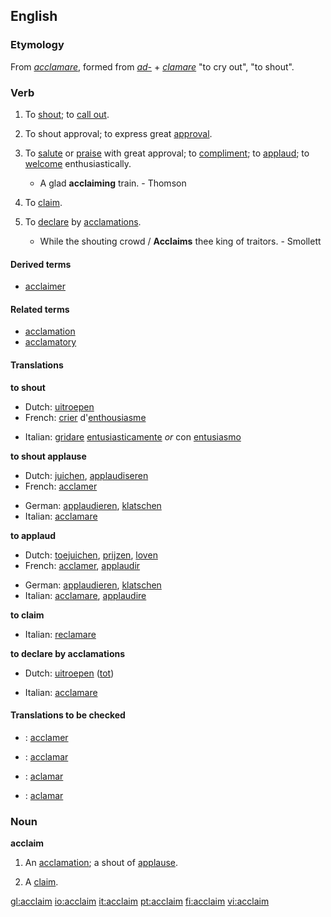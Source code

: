 ==English==

===Etymology===
From {{L.}} ''[[acclamare]]'', formed from ''[[ad-]]'' + ''[[clamare]]'' "to cry out", "to shout".

===Verb===
{{en-verb}}

# {{transitive}} To [[shout]]; to [[call out]].
# {{intransitive}} To shout approval; to express great [[approval]].
# {{transitive}} {{rare}} To [[salute]] or [[praise]] with great approval; to [[compliment]]; to [[applaud]]; to [[welcome]] enthusiastically.
#* A glad '''acclaiming''' train. - Thomson
# {{transitive}} {{obsolete}} To [[claim]].
# {{transitive}} To [[declare]] by [[acclamations]].
#* While the shouting crowd / '''Acclaims''' thee king of traitors. - Smollett

====Derived terms====
* [[acclaimer]]

====Related terms====
* [[acclamation]]
* [[acclamatory]]

====Translations====
'''to shout'''
{{top}}
* Dutch: [[uitroepen]]
* French: [[crier]] d'[[enthousiasme]]
{{mid}}
* Italian: [[gridare]] [[entusiasticamente]] ''or'' con [[entusiasmo]]
{{bottom}}

'''to shout applause'''
{{top}}
* Dutch: [[juichen]], [[applaudiseren]]
* French: [[acclamer]]
{{mid}}
* German: [[applaudieren]], [[klatschen]]
* Italian: [[acclamare]]
{{bottom}}

'''to applaud'''
{{top}}
* Dutch: [[toejuichen]], [[prijzen]], [[loven]]
* French: [[acclamer]], [[applaudir]]
{{mid}}
* German: [[applaudieren]], [[klatschen]]
* Italian: [[acclamare]], [[applaudire]]
{{bottom}}

'''to claim'''
{{top}}
* Italian: [[reclamare]]
{{mid}}
{{bottom}}

'''to declare by acclamations'''
{{top}}
* Dutch: [[uitroepen]] ([[tot]])
{{mid}}
* Italian: [[acclamare]]
{{bottom}}

====Translations to be checked====
{{checktrans}}
*{{ttbc|French}}: [[acclamer]]
*{{ttbc|Interlingua}}: [[acclamar]]
*{{ttbc|Portuguese}}: [[aclamar]]
*{{ttbc|Spanish}}: [[aclamar]]

===Noun===
'''acclaim'''

# {{poetic}} An [[acclamation]]; a shout of [[applause]].
# {{obsolete}} A [[claim]].

[[gl:acclaim]]
[[io:acclaim]]
[[it:acclaim]]
[[pt:acclaim]]
[[fi:acclaim]]
[[vi:acclaim]]